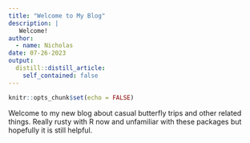 ```yaml
---
title: "Welcome to My Blog"
description: |
   Welcome!
author:
  - name: Nicholas
date: 07-26-2023
output:
  distill::distill_article:
    self_contained: false
---
```


```r
knitr::opts_chunk$set(echo = FALSE)
```

Welcome to my new blog about casual butterfly trips and other related things. Really rusty with R now and unfamiliar with these packages but hopefully it is still helpful. 



